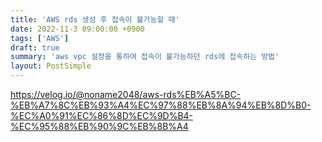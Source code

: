 ```yaml
---
title: 'AWS rds 생성 후 접속이 불가능할 때'
date: 2022-11-3 09:00:00 +0900
tags: ['AWS']
draft: true
summary: 'aws vpc 설정을 통하여 접속이 불가능하던 rds에 접속하는 방법'
layout: PostSimple
---
```


https://velog.io/@noname2048/aws-rds%EB%A5%BC-%EB%A7%8C%EB%93%A4%EC%97%88%EB%8A%94%EB%8D%B0-%EC%A0%91%EC%86%8D%EC%9D%B4-%EC%95%88%EB%90%9C%EB%8B%A4
